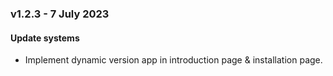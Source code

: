 <h3
  style={{
    marginTop: 20,
    marginBottom: 20,
    backgroundColor: '#1fafed',
    color: '#ffffff',
    padding: 10,
  }}
>
  v1.2.3 - 7 July 2023
</h3>

#### Update systems

<ul>
  <li>Implement dynamic version app in introduction page & installation page.</li>
</ul>